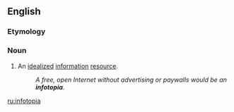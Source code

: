 ==English==

===Etymology===
{{blend|information|utopia|lang=en}}

===Noun===
{{en-noun}}

# An [[idealized]] [[information]] [[resource]].
#: ''A free, open Internet without advertising or paywalls would be an '''infotopia'''.''

[[ru:infotopia]]